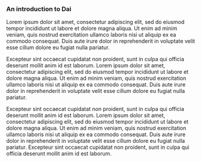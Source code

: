 ### An introduction to Dai

Lorem ipsum dolor sit amet, consectetur adipiscing elit, sed do eiusmod tempor incididunt ut labore
et dolore magna aliqua. Ut enim ad minim veniam, quis nostrud exercitation ullamco laboris nisi ut
aliquip ex ea commodo consequat. Duis aute irure dolor in reprehenderit in voluptate velit esse
cillum dolore eu fugiat nulla pariatur.

Excepteur sint occaecat cupidatat non proident, sunt in culpa qui officia deserunt mollit anim id
est laborum. Lorem ipsum dolor sit amet, consectetur adipiscing elit, sed do eiusmod tempor
incididunt ut labore et dolore magna aliqua. Ut enim ad minim veniam, quis nostrud exercitation
ullamco laboris nisi ut aliquip ex ea commodo consequat. Duis aute irure dolor in reprehenderit in
voluptate velit esse cillum dolore eu fugiat nulla pariatur.

Excepteur sint occaecat cupidatat non proident, sunt in culpa qui officia deserunt mollit anim id
est laborum. Lorem ipsum dolor sit amet, consectetur adipiscing elit, sed do eiusmod tempor
incididunt ut labore et dolore magna aliqua. Ut enim ad minim veniam, quis nostrud exercitation
ullamco laboris nisi ut aliquip ex ea commodo consequat. Duis aute irure dolor in reprehenderit in
voluptate velit esse cillum dolore eu fugiat nulla pariatur. Excepteur sint occaecat cupidatat non
proident, sunt in culpa qui officia deserunt mollit anim id est laborum.
